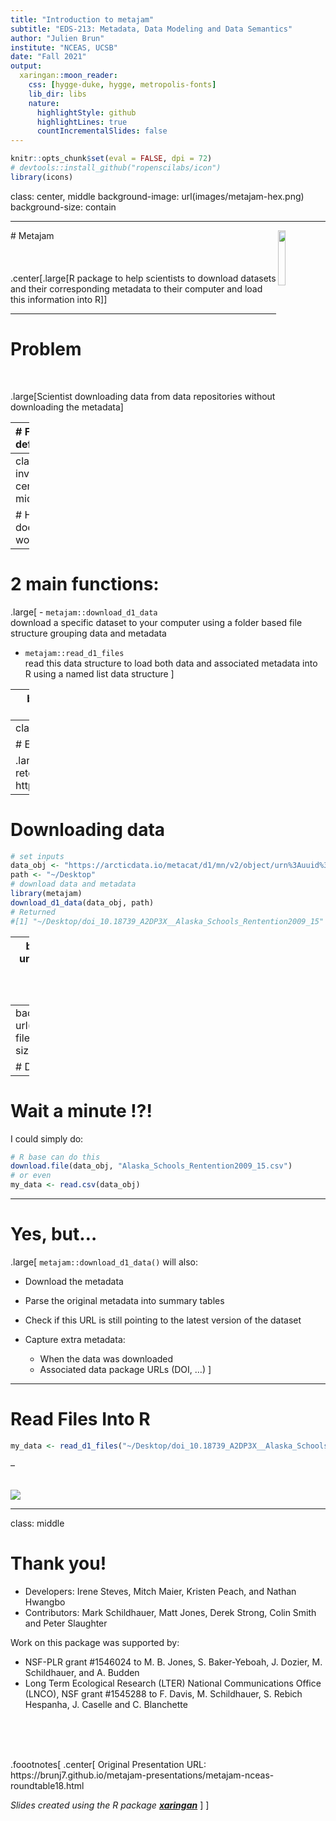 ```yaml
---
title: "Introduction to metajam"
subtitle: "EDS-213: Metadata, Data Modeling and Data Semantics"
author: "Julien Brun"
institute: "NCEAS, UCSB"
date: "Fall 2021"
output:
  xaringan::moon_reader:
    css: [hygge-duke, hygge, metropolis-fonts]
    lib_dir: libs
    nature:
      highlightStyle: github
      highlightLines: true
      countIncrementalSlides: false
---
```


```r
knitr::opts_chunk$set(eval = FALSE, dpi = 72)
# devtools::install_github("ropenscilabs/icon")
library(icons) 
```

class: center, middle
background-image: url(images/metajam-hex.png)
background-size: contain

---

<img src="images/metajam-hex.png" width="15%" align="right" />
# Metajam
<br>
<br>
<br>
<br>
.center[.large[R package to help scientists to download datasets and their corresponding metadata to their computer and load this information into R]]



---

# Problem

<br>

.large[Scientist downloading data from data repositories without downloading the metadata]



---
# Few definitions

.large[
- Data package: unit used for archiving on DataONE repositories  
  - contains metadata and data files
  - DOI issued at this level

- Dataset: a specific file used to store data (e.g. csv)
]


---
class: inverse, center, middle

# How does it work

---

# 2 main functions:

.large[
- `metajam::download_d1_data`  
download a specific dataset to your computer using a folder based file structure grouping data and metadata

- `metajam::read_d1_files`  
read this data structure to load both data and associated metadata into R using a named list data structure
]


---
background-image: url(images/file-structure.png)
background-size: contain

# File structure

---
class: inverse, center, middle

# Example #1

.large[Alaska school characteristics and teacher retention, 2009-2015:
https://arcticdata.io/catalog/view/doi:10.18739/A2DP3X]

---

# Downloading data

```r
# set inputs
data_obj <- "https://arcticdata.io/metacat/d1/mn/v2/object/urn%3Auuid%3A9e123f84-ce0d-4094-b898-c9e73680eafa"
path <- "~/Desktop"
# download data and metadata
library(metajam)
download_d1_data(data_obj, path)
# Returned
#[1] "~/Desktop/doi_10.18739_A2DP3X__Alaska_Schools_Rentention2009_15"
```
---
background-image: url(images/download-output.png)
background-size: contain

# Downloading data

---
background-image: url(images/downloaded-files.png)
background-size: contain

# Downloading data

---

# Wait a minute !?!

I could simply do:

```r
# R base can do this
download.file(data_obj, "Alaska_Schools_Rentention2009_15.csv")
# or even 
my_data <- read.csv(data_obj)
```

---

# Yes, but...

.large[
`metajam::download_d1_data()` will also:

- Download the metadata

- Parse the original metadata into summary tables

- Check if this URL is still pointing to the latest version of the dataset

- Capture extra metadata:
  - When the data was downloaded
  - Associated data package URLs (DOI, ...)
]


---

# Read Files Into R

```r
my_data <- read_d1_files("~/Desktop/doi_10.18739_A2DP3X__Alaska_Schools_Rentention2009_15")
```

--

<br>
![](images/read-output.png)


---
class: middle


# Thank you!

- Developers: Irene Steves, Mitch Maier, Kristen Peach, and Nathan Hwangbo
- Contributors: Mark Schildhauer, Matt Jones, Derek Strong, Colin Smith and Peter Slaughter


Work on this package was supported by:

- NSF-PLR grant #1546024 to M. B. Jones, S. Baker-Yeboah, J. Dozier, M. Schildhauer, and A. Budden
- Long Term Ecological Research (LTER) National Communications Office (LNCO), NSF grant #1545288 to F. Davis, M. Schildhauer, S. Rebich Hespanha, J. Caselle and C. Blanchette

<br>
<br>
<br>

.foootnotes[
.center[
Original Presentation URL:  
https://brunj7.github.io/metajam-presentations/metajam-nceas-roundtable18.html  

_Slides created using the R package [**xaringan**](https://github.com/yihui/xaringan)_
]
]
